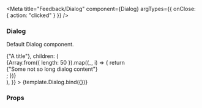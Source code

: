 
<Meta
  title="Feedback/Dialog"
  component={Dialog}
  argTypes={{ onClose: { action: "clicked" } }}
/>

### Dialog

Default Dialog component.

<Canvas>
  <Story
    name="Main"
    args={{
      title: <div>{"A title"}</div>,
      children: (
        <div className="lh-copy">
          {Array.from({ length: 50 }).map((_, i) => {
            return <div key={i}>{"Some not so long dialog content"}</div>;
          })}
        </div>
      ),
    }}
  >
    {template.Dialog.bind({})}
  </Story>
</Canvas>

### Props

<ArgsTable of={Dialog} />
